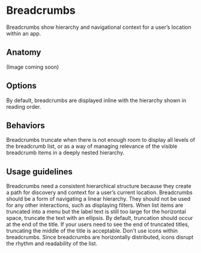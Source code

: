 # Breadcrumbs

Breadcrumbs show hierarchy and navigational context for a user’s location within
an app.

<AssetLinks>
  <AssetLink href="https://react.fabric-ds.io/breadcrumbs" />
  <AssetLink href="https://vue.fabric-ds.io/breadcrumbs" />
</AssetLinks>

<TableOfContents />

## Anatomy

(Image coming soon)

## Options

<Guideline title="Default">
  By default, breadcrumbs are displayed inline with the hierarchy shown in
  reading order.
</Guideline>

## Behaviors

<Guideline title="Overflow">
  Breadcrumbs truncate when there is not enough room to display all levels of
  the breadcrumb list, or as a way of managing relevance of the visible
  breadcrumb items in a deeply nested hierarchy.
</Guideline>

## Usage guidelines

<Guideline title="Use breadcrumbs to show hierarchy" image=" " good>
  Breadcrumbs need a consistent hierarchical structure because they create a
  path for discovery and context for a user’s current location.
</Guideline>

<Guideline title="Use breadcrumbs for hierarchical navigation">
  Breadcrumbs should be a form of navigating a linear hierarchy. They should not
  be used for any other interactions, such as displaying filters.
</Guideline>

<Guideline title="Don’t wrap breadcrumb list items" image=" " bad>
  When list items are truncated into a menu but the label text is still too
  large for the horizontal space, truncate the text with an ellipsis. By
  default, truncation should occur at the end of the title. If your users need
  to see the end of truncated titles, truncating the middle of the title is
  acceptable.
</Guideline>

<Guideline title="Icons in breadcrumbs" image=" " bad>
  Don't use icons within breadcrumbs. Since breadcrumbs are horizontally
  distributed, icons disrupt the rhythm and readability of the list.
</Guideline>
